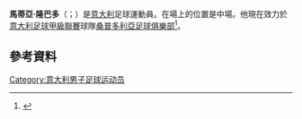{{orphan|time=2015-06-24T06:53:49+00:00}}
{{请求翻译|time=2015-06-24T06:53:49+00:00}}
'''馬蒂亞·隆巴多'''（{{lang-it|Mattia Lombardo}}；{{bd|1995年|2月14日}}）是[[意大利|意大利]]足球運動員。在場上的位置是中場。他現在效力於[[意大利足球甲級聯賽|意大利足球甲級聯賽]]球隊[[桑普多利亞足球俱樂部|桑普多利亞足球俱樂部]]<ref name="soccerway">{{cite web|url=http://int.soccerway.com/players/mattia-lombardo/334543/|title=Italy - M. Lombardo - Profile with news, career statistics and history - Soccerway|publisher=soccerway.com|accessdate=2014-04-13}}</ref>。
==參考資料==
{{Reflist}}

{{DEFAULTSORT: Lombardo, Mattia}}
[[Category:意大利男子足球运动员|Category:意大利男子足球运动员]]

{{Sport-bio-stub}}